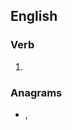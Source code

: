 ==English==

===Verb===
{{head|en|verb form}}

# {{en-third-person singular of|reshape}}

===Anagrams===
* {{l|en|aspheres}}, {{l|en|sphæres}}